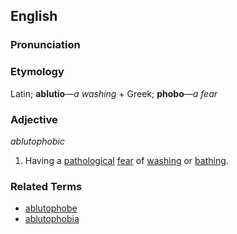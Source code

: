 ==English==

===Pronunciation===
{{substub}}

===Etymology===
Latin; '''ablutio'''&mdash;''a washing'' + Greek; '''phobo'''&mdash;''a fear''

===Adjective===
''ablutophobic''

# Having a [[pathology|pathological]] [[fear]] of [[wash|washing]] or [[bathe|bathing]].

===Related Terms===
* [[ablutophobe]]
* [[ablutophobia]]